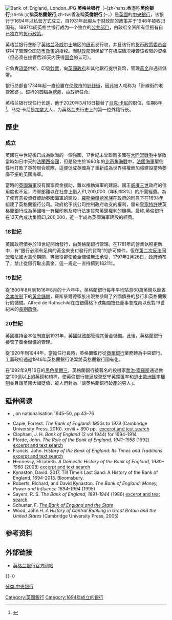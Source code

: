 {{noteTA
|T=zh-hans:英格兰银行;zh-hk:英倫銀行;zh-tw:英格蘭銀行;
|1=zh-hans:英格兰银行;zh-hk:英倫銀行;zh-tw:英格蘭銀行;
|2=zh-hans:默文·金;zh-hk:金默文;zh-tw:默文·金;
|3=zh-tw:喬治;zh-cn:乔治;zh-hk:佐治;
}}
{{Infobox Central bank
| bank_name = 英格兰银行<br /><small>Governor and Company of the Bank of England
</small>
|logo = Bank of England.svg
|logo_size = 100px
|headquarters = {{flag|United Kingdom}}[[伦敦|伦敦]][[针线街|针线街]]
|coordinates = {{Coord|51.51406|N|0.08839|W|region:GB_type:landmark|display=inline,title}}
|established = {{Start date and age|1694|07|27|df=yes}}
|president      = {{le|安德魯·貝利 (1959年)|Andrew Bailey (banker)|安德魯·貝利}}
|leader_title = 总裁
|bank_of = {{UK}}
* {{ENG}}
* {{WLS}}
|currency = '''£ [[英镑|英镑]]'''
|currency_iso = GBP
|reserves = £403,003,000,000<ref name="Annual Report 2013">{{cite web |url=http://www.bankofengland.co.uk/publications/Documents/annualreport/2013/2013report.pdf |title=Bank of England Annual Report 2013|work=[http://www.bankofengland.co.uk/publications/Pages/default.aspx Bank of England | Publications] |issn=1467-016X |date=6 June 2013 |accessdate=6 June 2013 |archive-url=https://web.archive.org/web/20140325130902/http://www.bankofengland.co.uk/publications/Documents/annualreport/2013/2013report.pdf |archive-date=2014-03-25 |dead-url=yes }}</ref>
|borrowing_rate = 0.5%<ref>{{cite web|url=http://www.bankofengland.co.uk/publications/Pages/news/2013/008.aspx|title=Bank of England maintains Bank Rate at 0.5% and the size of the Asset Purchase Programme at £375 billion|date=1 Aug 2013|access-date=2014-03-25|archive-url=https://web.archive.org/web/20140325132732/http://www.bankofengland.co.uk/publications/Pages/news/2013/008.aspx|archive-date=2014-03-25|dead-url=yes}}</ref>
|deposit_rate = 与基本借贷利率相同
|website = {{url|www.bankofengland.co.uk}}
|footnotes =
|reserve_requirements = 无
|interest_rate_target = 与基本借贷利率相同|IOER = 是（自2009年量化宽松起）}}
[[File:Bank_of_England,_London.JPG|thumb]]
'''英格兰银行'''（-{zh-hans:香港称'''英伦银行''';zh-hk:又稱'''英格蘭銀行''';zh-tw:香港稱'''英倫銀行''';}-，{{lang-en|Bank of England}}）是[[英國|英國]]的[[中央銀行|中央銀行]]，该银行于1694年以私营方式成立，自1931年起服从于财政部的政策并于1946年被收归国有。1997年间英格兰银行成为一个独立的[[公共部门|公共部门]]，由政府全资所有但拥有自己独立的[[货币政策|货币政策]]。

英格兰银行垄断了[[英格兰|英格兰]]及[[威尔士|威尔士]]地区的[[纸币|纸币]]发行权，并且该行的[[货币政策委员会|货币政策委员会]]获得了管理全国[[货币政策|货币政策]]的授权。而[[财政部|财政部]]则保留了在极端情况接管该权限的资格（但必须在接管后28天内获得[[国会|国会]]的认可）。

它負責[[貨幣|貨幣]]供給，印發[[鈔票|鈔票]]，向[[英國政府|英國政府]]和其他銀行提供貨幣，管理[[黃金|黃金]]和通貨儲幣。

银行总部自1734年起一直设置在[[伦敦市|伦敦市]]的[[针线街|针线街]]，因此被人戏称为「針線街的老管家婆」。銀行的首腦為[[總裁|總裁]]，由政府任命。

英格兰银行现任行长是{{le|安德魯·貝利 (1959年)|Andrew Bailey (banker)|安德魯·貝利}}，他于2020年3月16日接替了[[马克·卡尼|马克·卡尼]]的职位，任期8年<ref>{{cite web|title=英国公布新央行行长人选:安德鲁-贝利接替马克-卡尼|url=https://finance.sina.com.cn/stock/usstock/c/2019-12-21/doc-iihnzhfz7283187.shtml|accessdate=2020-11-19|website=新浪网}}</ref>。马克·卡尼是[[加拿大|加拿大]]人，为英格兰央行史上的第一位外籍行长。

==歷史==
===成立===
英國在中世紀後已成為歐洲的一個強國，17世紀末曾聯同多國在[[大同盟戰爭|大同盟戰爭]]中擊敗當時如日中天的[[法蘭西帝國|法蘭西帝國]]，但是發生於1690年的[[比奇角海戰|比奇角海戰]]中，[[法國海軍|法國海軍]]壓倒性地打敗了英荷聯合艦隊，這便促成英國為了重新成為世界強權而加強建設當時萎靡不振的英國海軍。

當時的[[英國海軍|英國海軍]]沒有國家資金援助，難以推動海軍的建設。國王[[奥兰治亲王威廉三世|威廉三世]]政府的信用度也不足，海軍部難以在社會上借入£1,200,000（年利率8%）的所需經費。為了使有意投資者資助英國海軍的建設，[[羅斯柴爾德家族|羅斯柴爾德家族]]在政府的同意下在1694年組建了英格蘭銀行公司。政府給予該公司控制政府收支的權利，頒布[[皇家特許|皇家特許]]使英格蘭銀行成為英國唯一有權印刷及發行法定貨幣[[英鎊|英鎊]]權利的機構。最終,英倫銀行在12天內成功集資£1,200,000，近一半成為英國海軍建設的經費。

{{fact|其間接的效果，就是推動了各行各業的發展。例如刺激了煉鐵業以製造軍艦必須的鐵釘，以及推動農業的發展以支持海軍人員的增加和補給，從此慢慢改變了英國的經濟體系，更使英國的海軍日益強盛，開啟了18-19世紀英國海軍成為世界海軍強國的時代。}}

{{fact|英倫銀行的倡議者為[[第一代哈利法克斯伯爵查尔斯·孟塔古|第一代哈利法克斯伯爵查尔斯·孟塔古]]，他於1694年提出了此項想法，並付諸實行。他提議向當時的政府借出£1,200,000，而政府則讓這班投資人組成[[英格蘭銀行公司及理事會|英格蘭銀行公司及理事會]]（The Governor and Company of the Bank of England），並享有一定的特權。因此，英國政府便授權[[英國國會|英國國會]]頒佈英國君主簽發的[[皇家特許狀|皇家特許狀]]，名為《[[英格蘭銀行法令1694|英格蘭銀行法令1694]]》。英格蘭銀行正式成立，由 Sir John Houblon 為第一任首長。他的頭像在被印刷在1994年版本的£50紙幣上，以表揚他帶領新成立的銀行的功績。有關的特許狀也曾在1742年、1764年和1781年作出過修定。}}

===18世紀===
英國政府債券於18世紀開始發行，由英格蘭銀行管理。在1781年的營業執照更新中，有“銀行必須有足夠的黃金來支付發行的貨幣”的許可條件，但在[[第二次反法同盟|第二次反法同盟]]和[[法國大革命|法國大革命]]期間，{{le|菲什加德之战|Battle of Fishguard}}等戰役卻使黃金儲備無法承受，1797年2月26日，政府頒布了{{le|1797年銀行監管法|Bank Restriction Act 1797}}，禁止從銀行取出黃金。這一規定一直持續到1821年。

===19世紀===
從1800年8月到1816年8月的十六年中，英格蘭銀行每年平均貼息60萬英鎊以節省[[金本位制|金本位制]]下的[[黃金儲備|黃金儲備]]，羅斯柴爾德家族出現並參與了外國債券的發行和英格蘭銀行的儲備。Alfred de Rothschild在白銀價格下跌期間擔任董事會成員以應對19世紀末的[[長期蕭條|長期蕭條]]。

===20世紀===
英國維持金本位制直到1931年，[[英國財政部|英國財政部]]管理其黃金儲備。此後，英格蘭銀行接管了黃金儲備的管理。

從1920年到1944年，當{{le|蒙塔古·諾曼|Montague Norman}}擔任行長時，英格蘭銀行從[[商業銀行|商業銀行]]業務轉為中央銀行。工黨政府通過1946年英格蘭銀行法案將英格蘭銀行國有化。

在1992年9月16日的[[黑色星期三|黑色星期三]]，英格蘭銀行被著名的投機家[[乔治·索罗斯|喬治·索羅斯]]通過做空100億以上的英鎊和槓桿，使英倫銀行被逼放棄堅守英鎊匯率和退出[[歐洲匯率機制|歐洲匯率機制]]並且讓英鎊大幅貶值，被人們封為「讓英格蘭銀行破產的男人」。

==延伸阅读==
{{ReflistH}}
* {{cite book|author=Brady, Robert A.|title=Crisis in Britain. Plans and Achievements of the Labour Government|url=https://books.google.com/books?id=K7QZd1pA5A8C|year=1950|publisher=University of California Press}}, on nationalisation 1945–50, pp 43–76
* Capie, Forrest. ''The Bank of England: 1950s to 1979'' (Cambridge University Press, 2010). xxviii + 890 pp. {{ISBN|978-0-521-19282-8}} [https://www.amazon.com/dp/052119282X/ excerpt and text search]
* Clapham, J. H. ''Bank of England'' (2 vol 1944) for 1694–1914
* Fforde, John. ''The Role of the Bank of England, 1941–1958'' (1992) [https://www.amazon.com/dp/0521391393/ excerpt and text search]
* Francis, John. ''History of the Bank of England: Its Times and Traditions'' [https://www.amazon.com/dp/1402168772/ excerpt and text search]
* Hennessy, Elizabeth. ''A Domestic History of the Bank of England, 1930–1960'' (2008) [https://www.amazon.com/dp/0521073588/ excerpt and text search]
* Kynaston, David. 2017. Till Time’s Last Sand: A History of the Bank of England, 1694-2013. Bloomsbury.
*Roberts, Richard, and David Kynaston. ''The Bank of England: Money, Power and Influence 1694–1994'' (1995)
* Sayers, R. S. ''The Bank of England, 1891–1944'' (1986) [https://www.amazon.com/dp/0521310229/ excerpt and text search]
* Schuster, F. ''[[s:The_Bank_of_England_and_the_State|The Bank of England and the State]]''
* Wood, John H. ''A History of Central Banking in Great Britain and the United States'' (Cambridge University Press, 2005)
{{ReflistF}}

== 参考资料 ==
{{reflist}}

== 外部链接 ==
{{Commons category|Bank of England}}
* [http://www.bankofengland.co.uk/ 英格兰银行官方网站] {{Wayback|url=http://www.bankofengland.co.uk/ |date=20070415022121 }}

{{-}}
{{Central banks}}
{{欧洲题目|中央银行}}
{{Authority control}}

[[Category:英國銀行|Category:英國銀行]]
[[分类:中央银行|分类:中央银行]]
[[Category:1694年成立的银行|Category:1694年成立的银行]]